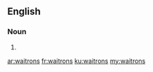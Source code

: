 ==English==

===Noun===
{{head|en|plural}}

# {{plural of|waitron|lang=en|nocat=1}}

[[ar:waitrons]]
[[fr:waitrons]]
[[ku:waitrons]]
[[my:waitrons]]